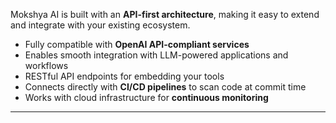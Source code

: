 Mokshya AI is built with an **API-first architecture**, making it easy to extend and integrate with your existing ecosystem.  

- Fully compatible with **OpenAI API-compliant services**  
- Enables smooth integration with LLM-powered applications and workflows  
- RESTful API endpoints for embedding your tools  
- Connects directly with **CI/CD pipelines** to scan code at commit time  
- Works with cloud infrastructure for **continuous monitoring**  

---
